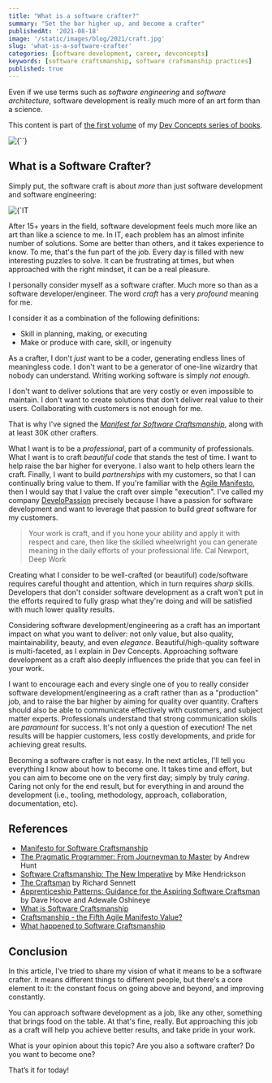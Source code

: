 ```yaml
---
title: "What is a software crafter?"
summary: "Set the bar higher up, and become a crafter"
publishedAt: '2021-08-18'
image: '/static/images/blog/2021/craft.jpg'
slug: 'what-is-a-software-crafter'
categories: [software development, career, devconcepts]
keywords: [software craftsmanship, software crafsmanship practices]
published: true
---
```


Even if we use terms such as _software engineering_ and _software architecture_, software development is really much more of an art form than a science.

This content is part of <a href="https://developassion.gumroad.com/l/DevConcepts-Volume-01-SoftwareCraft" rel="noopener"> the first volume</a> of my <a href="https://dev-concepts.dev" rel="noopener">Dev Concepts series of books</a>.

<BlogPostCenteredContent>
  <Image
    alt={``}
    src={`/static/images/blog/2021/craft.jpg`}
    width={6000}
    height={4000}
    priority
  />
</BlogPostCenteredContent>

## What is a Software Crafter?

Simply put, the software craft is about *_more_* than just software development and software engineering:

<BlogPostCenteredContent>
  <Image
    alt={`IT Learning path`}
    src={`/static/images/blog/2021/software-craft.png`}
    width={368}
    height={368}
    priority
  />
</BlogPostCenteredContent>

After 15+ years in the field, software development feels much more like an art than like a science to me. In IT, each problem has an almost infinite number of solutions. Some are better than others, and it takes experience to know. To me, that's the fun part of the job. Every day is filled with new interesting puzzles to solve. It can be frustrating at times, but when approached with the right mindset, it can be a real pleasure.

I personally consider myself as a software crafter. Much more so than as a software developer/engineer. The word *craft* has a very _profound_ meaning for me.

I consider it as a combination of the following definitions:

* Skill in planning, making, or executing
* Make or produce with care, skill, or ingenuity

As a crafter, I don't _just_ want to be a coder, generating endless lines of meaningless code. I don't want to be a generator of one-line wizardry that nobody can understand. Writing working software is simply *not enough*.

I don't want to deliver solutions that are very costly or even impossible to maintain. I don't want to create solutions that don't deliver real value to their users. Collaborating with customers is not enough for me.

That is why I've signed the [*Manifest for Software Craftsmanship*](https://manifesto.softwarecraftsmanship.org), along with at least 30K other crafters.

What I want is to be a _professional_, part of a community of professionals. What I want is to craft *_beautiful code_* that stands the test of time. I want to help raise the bar higher for everyone. I also want to help others learn the craft. Finally, I want to build _partnerships_ with my customers, so that I can continually bring value to them. If you're familiar with the [Agile Manifesto](https://agilemanifesto.org), then I would say that I value the craft over simple "execution". I've called my company [DeveloPassion](https://developassion.be) precisely because I have a passion for software development and want to leverage that passion to build _great_ software for my customers.

> Your work is craft, and if you hone your ability and apply it with respect and care, then like the skilled wheelwright you can generate meaning in the daily efforts of your professional life. Cal Newport, Deep Work

Creating what I consider to be well-crafted (or beautiful) code/software requires careful thought and attention, which in turn requires _sharp_ skills. Developers that don't consider software development as a craft won't put in the efforts required to fully grasp what they're doing and will be satisfied with much lower quality results.

Considering software development/engineering as a craft has an important impact on what you want to deliver: not only value, but also quality, maintainability, beauty, and even _elegance_. Beautiful/high-quality software is multi-faceted, as I explain in Dev Concepts. Approaching software development as a craft also deeply influences the pride that you can feel in your work.

I want to encourage each and every single one of you to really consider software development/engineering as a craft rather than as a "production" job, and to raise the bar higher by aiming for quality over quantity. Crafters should also be able to communicate effectively with customers, and subject matter experts. Professionals understand that strong communication skills are _paramount_ for success. It's not only a question of execution! The net results will be happier customers, less costly developments, and pride for achieving great results.

Becoming a software crafter is not easy. In the next articles, I'll tell you everything I know about how to become one. It takes time and effort, but you can aim to become one on the very first day; simply by truly _caring_. Caring not only for the end result, but for everything in and around the development (i.e., tooling, methodology, approach, collaboration, documentation, etc).

## References

* [Manifesto for Software Craftsmanship](https://manifesto.softwarecraftsmanship.org)
* [The Pragmatic Programmer: From Journeyman to Master](https://www.amazon.com/Pragmatic-Programmer-Journeyman-Master-ebook/dp/B003GCTQAE?tag=dsebastien00-20) by Andrew Hunt
* [Software Craftsmanship: The New Imperative](https://www.amazon.com/Software-Craftsmanship-Imperative-Pete-McBreen/dp/0201733862?tag=dsebastien00-20) by Mike Hendrickson
* [The Craftsman](https://www.amazon.com/Craftsman-Richard-Sennett/dp/0300151195?tag=dsebastien00-20) by Richard Sennett
* [Apprenticeship Patterns: Guidance for the Aspiring Software Craftsman](https://www.amazon.com/Apprenticeship-Patterns-Guidance-Aspiring-Craftsman/dp/0596518382?tag=dsebastien00-20) by Dave Hoove and Adewale Oshineye
* [What is Software Craftsmanship](https://www.linkedin.com/pulse/what-software-craftsmanship-david-max/)
* [Craftsmanship - the Fifth Agile Manifesto Value?](https://www.infoq.com/news/2008/08/manifesto-fifth-craftsmanship/)
* [What happened to Software Craftsmanship](https://qz.com/work/1371151/what-happened-to-software-craftsmanship)

## Conclusion

In this article, I've tried to share my vision of what it means to be a software crafter. It means different things to different people, but there's a core element to it: the constant focus on going above and beyond, and improving constantly.

You can approach software development as a job, like any other, something that brings food on the table. At that's fine, really. But approaching this job as a craft will help you achieve better results, and take pride in your work.

What is your opinion about this topic? Are you also a software crafter? Do you want to become one?

That’s it for today!

<BlogPostSignature />



